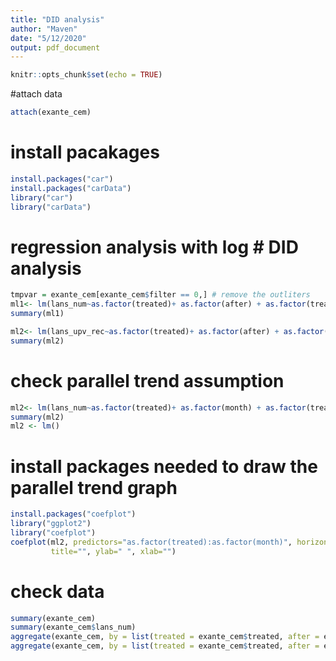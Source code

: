 ```yaml
---
title: "DID analysis"
author: "Maven"
date: "5/12/2020"
output: pdf_document
---
```


```r
knitr::opts_chunk$set(echo = TRUE)
```

#attach data
```r
attach(exante_cem)
```

# install pacakages
```r
install.packages("car")
install.packages("carData")
library("car")
library("carData")
```

# regression analysis with log  # DID analysis
```r
tmpvar = exante_cem[exante_cem$filter == 0,] # remove the outliters
ml1<- lm(lans_num~as.factor(treated)+ as.factor(after) + as.factor(treated):as.factor(after),data = exante_cem[exante_cem$filter == 0,])
summary(ml1)

ml2<- lm(lans_upv_rec~as.factor(treated)+ as.factor(after) + as.factor(treated):as.factor(after),data = tmpvar)
summary(ml2)
```

# check parallel trend assumption
```r
ml2<- lm(lans_num~as.factor(treated)+ as.factor(month) + as.factor(treated):as.factor(month),data = exante_cem[exante_cem$filter == 0,],qt=0.99)
summary(ml2)
ml2 <- lm()
```

# install packages needed to draw the parallel trend graph
```r
install.packages("coefplot")
library("ggplot2")
library("coefplot")
coefplot(ml2, predictors="as.factor(treated):as.factor(month)", horizontal=FALSE,
         title="", ylab=" ", xlab="")
```

# check data
```r
summary(exante_cem)
summary(exante_cem$lans_num)
aggregate(exante_cem, by = list(treated = exante_cem$treated, after = exante_cem$after),mean)
aggregate(exante_cem, by = list(treated = exante_cem$treated, after = exante_cem$after),median)
```